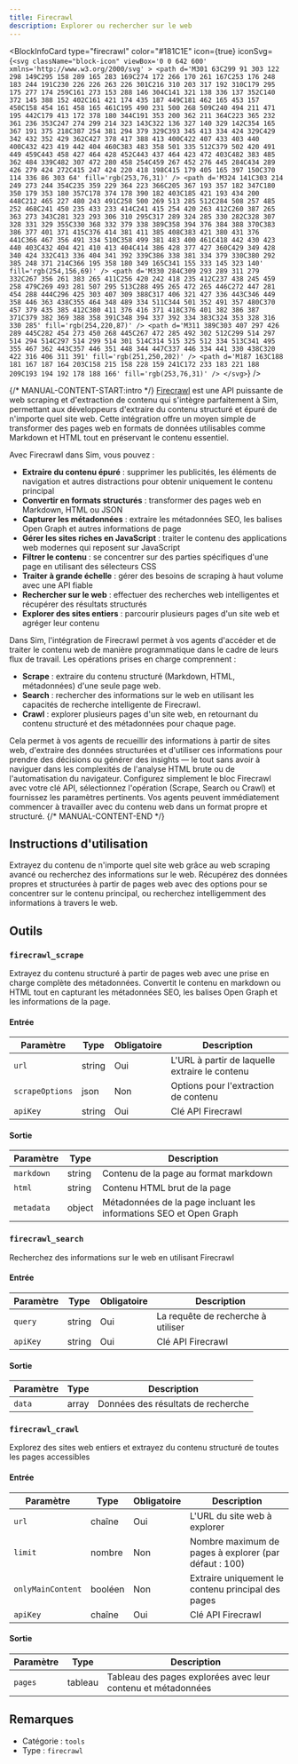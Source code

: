 ```yaml
---
title: Firecrawl
description: Explorer ou rechercher sur le web
---
```



<BlockInfoCard 
  type="firecrawl"
  color="#181C1E"
  icon={true}
  iconSvg={`<svg className="block-icon" viewBox='0 0 642 600' xmlns='http://www.w3.org/2000/svg' >
      <path
        d='M301 63C299 91 303 122 298 149C295 158 289 165 283 169C274 172 266 170 261 167C253 176 248 183 244 191C230 226 226 263 226 301C216 310 203 317 192 310C179 295 175 277 174 259C161 273 153 288 146 304C141 321 138 336 137 352C140 372 145 388 152 402C161 421 174 435 187 449C181 462 165 453 157 450C158 454 161 458 165 461C195 490 231 500 268 509C240 494 211 471 195 442C179 413 172 378 180 344C191 353 200 362 211 364C223 365 232 361 236 353C247 274 299 214 323 143C322 136 327 140 329 142C354 165 367 191 375 218C387 254 381 294 379 329C393 345 413 334 424 329C429 342 432 352 429 362C427 378 417 388 413 400C422 407 433 403 440 400C432 423 419 442 404 460C383 483 358 501 335 512C379 502 420 491 449 459C443 458 427 464 428 452C443 437 464 423 472 403C482 383 485 362 484 339C482 307 472 280 458 254C459 267 452 276 445 284C434 289 426 279 424 272C415 247 424 220 418 198C415 179 405 165 397 150C370 114 336 86 303 64'
        fill='rgb(253,76,31)'
      />
      <path
        d='M324 141C303 214 249 273 244 354C235 359 229 364 223 366C205 367 193 357 182 347C180 350 179 353 180 357C178 374 178 390 182 403C185 421 193 434 200 448C212 465 227 480 243 491C258 500 269 513 285 512C284 508 257 485 252 468C241 450 235 433 233 414C241 415 254 420 263 412C260 387 265 363 273 343C281 323 293 306 310 295C317 289 324 285 330 282C328 307 328 331 329 355C330 368 332 379 338 389C358 394 376 384 388 370C383 386 377 401 371 415C376 414 381 411 385 408C383 421 380 431 376 441C366 467 356 491 334 510C358 499 381 483 400 461C418 442 430 423 440 403C432 404 421 410 413 404C414 386 428 377 427 360C429 349 428 340 424 332C413 336 404 341 392 339C386 338 381 334 379 330C380 292 385 248 371 214C366 195 358 180 349 165C341 155 333 145 323 140'
        fill='rgb(254,156,69)'
      />
      <path
        d='M330 284C309 293 289 311 279 332C267 356 261 383 265 411C256 420 242 418 235 412C237 438 245 459 258 479C269 493 281 507 295 513C288 495 265 472 265 446C272 447 281 454 288 444C296 425 303 407 309 388C317 406 321 427 336 443C346 449 358 446 363 438C355 464 348 489 334 511C344 501 352 491 357 480C370 457 379 435 385 412C380 411 376 416 371 418C376 401 382 386 387 371C379 382 369 388 358 391C348 394 337 392 334 383C324 353 328 316 330 285'
        fill='rgb(254,220,87)'
      />
      <path
        d='M311 389C303 407 297 426 289 445C282 454 273 450 268 445C267 472 285 492 302 512C299 514 297 514 294 514C297 514 299 514 301 514C314 515 325 512 334 513C341 495 355 467 362 443C357 446 351 448 344 447C337 446 334 441 330 438C320 422 316 406 311 391'
        fill='rgb(251,250,202)'
      />
      <path
        d='M187 163C188 181 167 187 164 203C158 215 158 228 159 241C172 233 183 221 188 209C193 194 192 178 188 166'
        fill='rgb(253,76,31)'
      />
    </svg>`}
/>

{/* MANUAL-CONTENT-START:intro */}
[Firecrawl](https://firecrawl.dev/) est une API puissante de web scraping et d'extraction de contenu qui s'intègre parfaitement à Sim, permettant aux développeurs d'extraire du contenu structuré et épuré de n'importe quel site web. Cette intégration offre un moyen simple de transformer des pages web en formats de données utilisables comme Markdown et HTML tout en préservant le contenu essentiel.

Avec Firecrawl dans Sim, vous pouvez :

- **Extraire du contenu épuré** : supprimer les publicités, les éléments de navigation et autres distractions pour obtenir uniquement le contenu principal
- **Convertir en formats structurés** : transformer des pages web en Markdown, HTML ou JSON
- **Capturer les métadonnées** : extraire les métadonnées SEO, les balises Open Graph et autres informations de page
- **Gérer les sites riches en JavaScript** : traiter le contenu des applications web modernes qui reposent sur JavaScript
- **Filtrer le contenu** : se concentrer sur des parties spécifiques d'une page en utilisant des sélecteurs CSS
- **Traiter à grande échelle** : gérer des besoins de scraping à haut volume avec une API fiable
- **Rechercher sur le web** : effectuer des recherches web intelligentes et récupérer des résultats structurés
- **Explorer des sites entiers** : parcourir plusieurs pages d'un site web et agréger leur contenu

Dans Sim, l'intégration de Firecrawl permet à vos agents d'accéder et de traiter le contenu web de manière programmatique dans le cadre de leurs flux de travail. Les opérations prises en charge comprennent :

- **Scrape** : extraire du contenu structuré (Markdown, HTML, métadonnées) d'une seule page web.
- **Search** : rechercher des informations sur le web en utilisant les capacités de recherche intelligente de Firecrawl.
- **Crawl** : explorer plusieurs pages d'un site web, en retournant du contenu structuré et des métadonnées pour chaque page.

Cela permet à vos agents de recueillir des informations à partir de sites web, d'extraire des données structurées et d'utiliser ces informations pour prendre des décisions ou générer des insights — le tout sans avoir à naviguer dans les complexités de l'analyse HTML brute ou de l'automatisation du navigateur. Configurez simplement le bloc Firecrawl avec votre clé API, sélectionnez l'opération (Scrape, Search ou Crawl) et fournissez les paramètres pertinents. Vos agents peuvent immédiatement commencer à travailler avec du contenu web dans un format propre et structuré.
{/* MANUAL-CONTENT-END */}

## Instructions d'utilisation

Extrayez du contenu de n'importe quel site web grâce au web scraping avancé ou recherchez des informations sur le web. Récupérez des données propres et structurées à partir de pages web avec des options pour se concentrer sur le contenu principal, ou recherchez intelligemment des informations à travers le web.

## Outils

### `firecrawl_scrape`

Extrayez du contenu structuré à partir de pages web avec une prise en charge complète des métadonnées. Convertit le contenu en markdown ou HTML tout en capturant les métadonnées SEO, les balises Open Graph et les informations de la page.

#### Entrée

| Paramètre | Type | Obligatoire | Description |
| --------- | ---- | ----------- | ----------- |
| `url` | string | Oui | L'URL à partir de laquelle extraire le contenu |
| `scrapeOptions` | json | Non | Options pour l'extraction de contenu |
| `apiKey` | string | Oui | Clé API Firecrawl |

#### Sortie

| Paramètre | Type | Description |
| --------- | ---- | ----------- |
| `markdown` | string | Contenu de la page au format markdown |
| `html` | string | Contenu HTML brut de la page |
| `metadata` | object | Métadonnées de la page incluant les informations SEO et Open Graph |

### `firecrawl_search`

Recherchez des informations sur le web en utilisant Firecrawl

#### Entrée

| Paramètre | Type | Obligatoire | Description |
| --------- | ---- | ----------- | ----------- |
| `query` | string | Oui | La requête de recherche à utiliser |
| `apiKey` | string | Oui | Clé API Firecrawl |

#### Sortie

| Paramètre | Type | Description |
| --------- | ---- | ----------- |
| `data` | array | Données des résultats de recherche |

### `firecrawl_crawl`

Explorez des sites web entiers et extrayez du contenu structuré de toutes les pages accessibles

#### Entrée

| Paramètre | Type | Obligatoire | Description |
| --------- | ---- | ---------- | ----------- |
| `url` | chaîne | Oui | L'URL du site web à explorer |
| `limit` | nombre | Non | Nombre maximum de pages à explorer \(par défaut : 100\) |
| `onlyMainContent` | booléen | Non | Extraire uniquement le contenu principal des pages |
| `apiKey` | chaîne | Oui | Clé API Firecrawl |

#### Sortie

| Paramètre | Type | Description |
| --------- | ---- | ----------- |
| `pages` | tableau | Tableau des pages explorées avec leur contenu et métadonnées |

## Remarques

- Catégorie : `tools`
- Type : `firecrawl`
